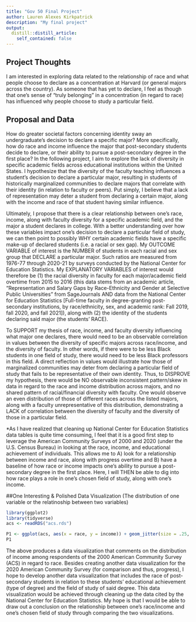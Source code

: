 ```yaml
---
title: "Gov 50 Final Project"
author: Lauren Alexes Kirkpatrick
description: "My final project"
output:
  distill::distill_article:
    self_contained: false
---
```


## Project Thoughts

I am interested in exploring data related to the relationship of race and what people choose to declare as a concentration at Harvard (or general majors across the country). As someone that has yet to declare, I feel as though that one's sense of "truly belonging" in a concentration (in regard to race) has influenced why people choose to study a particular field. 

## Proposal and Data

How do greater societal factors concerning identity sway an undergraduate's decision to declare a specific major? More specifically, how do race and income influence the major that post-secondary students decide to declare, or their ability to pursue a post-secondary degree in the first place? In the following project, I aim to explore the lack of diversity in specific academic fields across educational institutions within the United States. I hypothesize that the diversity of the faculty teaching influences a student's decision to declare a particular major, resulting in students of historically marginalized communities to declare majors that correlate with their identity (in relation to faculty or peers). Put simply, I believe that a lack of representation may deter a student from declaring a certain major, along with the income and race of that student having similar influence. 

Ultimately, I propose that there is a clear relationship between one's race, income, along with faculty diversity for a specific academic field, and the major a student declares in college. With a better understanding over how these variables impact one's decision to declare a particular field of study, we can then point to possibly WHY certain academic fields have a specific make-up of declared students (i.e. a racial or sex gap). My OUTCOME VARIABLE of interest is the NUMBER of students in each racial and sex group that DECLARE a particular major. Such ratios are measured from 1976-77 through 2020-21 by surveys conducted by the National Center for Education Statistics. My EXPLANATORY VARIABLES of interest would therefore be (1) the racial diversity in faculty for each major/academic field overtime from 2015 to 2016 (this data stems from an academic article, "Representation and Salary Gaps by Race-Ethnicity and Gender at Selective Public Universities" from SageJournals AND data from the National Center for Education Statistics [Full-time faculty in degree-granting post-secondary institutions, by race/ethnicity, sex, and academic rank: Fall 2019, fall 2020, and fall 2021]), along with (2) the identity of the students declaring said major (the students' RACE). 

To SUPPORT my thesis of race, income, and faculty diversity influencing what major one declares, there would need to be an observable correlation in values between the diversity of specific majors across race/income, and the diversity of faculty. In other words, if there were to be less Black students in one field of study, there would need to be less Black professors in this field. A direct reflection in values would illustrate how those of marginalized communities may deter from declaring a particular field of study that fails to be representative of their own identity. Thus, to DISPROVE my hypothesis, there would be NO observable inconsistent pattern/skew in data in regard to the race and income distribution across majors, and no shared pattern of racial/financial diversity with faculty. One would observe an even distribution of those of different races across the listed majors, along with a faculty unrepresentative of this distribution, demonstrating a LACK of correlation between the diversity of faculty and the diversity of those in a particular field. 

*As I have realized that cleaning up National Center for Education Statistics data tables is quite time consuming, I feel that it is a good first step to leverage the American Community Surveys of 2000 and 2020 (under the U.S. Census Bureau) in looking at the race, income, and educational achievement of individuals. This allows me to A) look for a relationship between income and race, along with progress overtime and B) have a baseline of how race or income impacts one's ability to pursue a post-secondary degree in the first place. Here, I will THEN be able to dig into how race plays a role in one's chosen field of study, along with one's income.

##One Interesting & Polished Data Visualization (The distribution of one variable or the relatinoship between two variables) 

```r
library(ggplot2)
library(tidyverse)
acs <- readRDS("acs.rds")

P1 <- ggplot(acs, aes(x = race, y = income)) + geom_jitter(size = .25, alpha = .1) + labs(title = "Race & Income", x = "Race of Respondent", y = "Income of Respondent")
P1
```
The above produces a data visualization that comments on the distribution of income among respondents of the 2000 American Community Survey (ACS) in regard to race. Besides creating another data visualization for the 2020 American Community Survey (for comparison and thus, progress), I hope to develop another data visualization that includes the race of post-secondary students in relation to these students' educational achievement (type of degree) and the field of study of said degree. This data visualization would be achieved through cleaning up the data cited by the National Center for Education Statistics. My hope is that I would be able to draw out a conclusion on the relationship between one's race/income and one's chosen field of study through comparing the two visualizations. 




